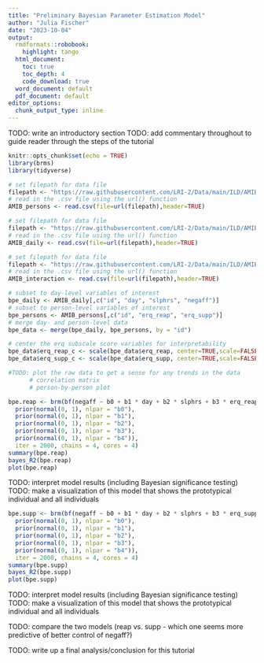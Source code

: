 ```yaml
---
title: "Preliminary Bayesian Parameter Estimation Model"
author: "Julia Fischer"
date: "2023-10-04"
output:
  rmdformats::robobook:
    highlight: tango
  html_document:
    toc: true
    toc_depth: 4
    code_download: true
  word_document: default
  pdf_document: default
editor_options:
  chunk_output_type: inline
---
```


TODO: write an introductory section
TODO: add commentary throughout to guide reader through the steps of the tutorial

```r
knitr::opts_chunk$set(echo = TRUE)
library(brms)
library(tidyverse)
```

```r
# set filepath for data file
filepath <- "https://raw.githubusercontent.com/LRI-2/Data/main/ILD/AMIBshare_persons_2019_0501.csv"
# read in the .csv file using the url() function
AMIB_persons <- read.csv(file=url(filepath),header=TRUE)
```

```r
# set filepath for data file
filepath <- "https://raw.githubusercontent.com/LRI-2/Data/main/ILD/AMIBshare_daily_2019_0501.csv"
# read in the .csv file using the url() function
AMIB_daily <- read.csv(file=url(filepath),header=TRUE)
```

```r
# set filepath for data file
filepath <- "https://raw.githubusercontent.com/LRI-2/Data/main/ILD/AMIBshare_interaction_2019_0501.csv"
# read in the .csv file using the url() function
AMIB_interaction <- read.csv(file=url(filepath),header=TRUE)
```

```r
# subset to day-level variables of interest
bpe_daily <- AMIB_daily[,c("id", "day", "slphrs", "negaff")]
# subset to person-level variables of interest
bpe_persons <- AMIB_persons[,c("id", "erq_reap", "erq_supp")]
# merge day- and person-level data
bpe_data <- merge(bpe_daily, bpe_persons, by = "id")
```

```r
# center the erq subscale score variables for interpretability
bpe_data$erq_reap_c <- scale(bpe_data$erq_reap, center=TRUE,scale=FALSE)[,1]
bpe_data$erq_supp_c <- scale(bpe_data$erq_supp, center=TRUE,scale=FALSE)[,1]
```

```r
#TODO: plot the raw data to get a sense for any trends in the data
      # correlation matrix
      # person-by-person plot
```

```r
bpe.reap <- brm(bf(negaff ~ b0 + b1 * day + b2 * slphrs + b3 * erq_reap_c + b4 * slphrs * erq_reap_c, b0 ~ 1 + (1|id), b1 ~ 1 + (1|id), b2 ~ 1 + (1|id), b3 ~ 1 + (1|id), b4 ~ 1 + (1|id), nl = TRUE), data = bpe_data, family = gaussian(), prior = c(
  prior(normal(0, 1), nlpar = "b0"),
  prior(normal(0, 1), nlpar = "b1"),
  prior(normal(0, 1), nlpar = "b2"),
  prior(normal(0, 1), nlpar = "b3"),
  prior(normal(0, 1), nlpar = "b4")),
  iter = 2000, chains = 4, cores = 4)
summary(bpe.reap)
bayes_R2(bpe.reap)
plot(bpe.reap)
```

TODO: interpret model results (including Bayesian significance testing)
TODO: make a visualization of this model that shows the prototypical individual and all individuals

```r
bpe.supp <- brm(bf(negaff ~ b0 + b1 * day + b2 * slphrs + b3 * erq_supp_c + b4 * slphrs * erq_supp_c, b0 ~ 1 + (1|id), b1 ~ 1 + (1|id), b2 ~ 1 + (1|id), b3 ~ 1 + (1|id), b4 ~ 1 + (1|id), nl = TRUE), data = bpe_data, family = gaussian(), prior = c(
  prior(normal(0, 1), nlpar = "b0"),
  prior(normal(0, 1), nlpar = "b1"),
  prior(normal(0, 1), nlpar = "b2"),
  prior(normal(0, 1), nlpar = "b3"),
  prior(normal(0, 1), nlpar = "b4")),
  iter = 2000, chains = 4, cores = 4)
summary(bpe.supp)
bayes_R2(bpe.supp)
plot(bpe.supp)
```

TODO: interpret model results (including Bayesian significance testing)
TODO: make a visualization of this model that shows the prototypical individual and all individuals

TODO: compare the two models (reap vs. supp - which one seems more predictive of better control of negaff?)

TODO: write up a final analysis/conclusion for this tutorial
